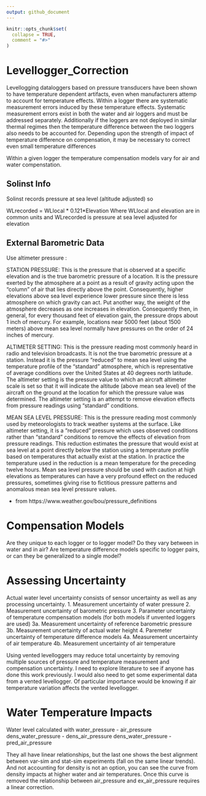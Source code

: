 ```yaml
---
output: github_document
---
```


<!-- README.md is generated from README.Rmd. Please edit that file -->

```r
knitr::opts_chunk$set(
  collapse = TRUE,
  comment = "#>"
)
```

# Levellogger_Correction

Levellogging dataloggers based on pressure transducers have been shown to have
temperature dependent artifacts, even when manufacturers attemp to account for
temperature effects. Within a logger there are systematic measurement errors 
induced by these temperature effects. Systematic measurement errors exist in 
both the water and air loggers and must be addressed separately. Additionally if
the loggers are not deployed in similar thermal regimes then the temperature 
difference between the two loggers also needs to be accounted for. Depending 
upon the strength of impact of temperature difference on compensation, it may be
necessary to correct even small temperature differences

Within a given logger the temperature compensation models vary for air and water
compenstation.

## Solinst Info

Solinst records pressure at sea level (altitude adjusted) so

WLrecorded = WLlocal * 0.121*Elevation
Where WLlocal and elevation are in common units and WLrecorded is pressure at sea level adjusted for elevation

## External Barometric Data

Use altimeter pressure :

STATION PRESSURE: This is the pressure that is observed at a specific elevation and is the true barometric pressure of a location. It is the pressure exerted by the atmosphere at a point as a result of gravity acting upon the "column" of air that lies directly above the point. Consequently, higher elevations above sea level experience lower pressure since there is less atmosphere on which gravity can act. Put another way, the weight of the atmosphere decreases as one increases in elevation. Consequently then, in general, for every thousand feet of elevation gain, the pressure drops about 1 inch of mercury. For example, locations near 5000 feet (about 1500 meters) above mean sea level normally have pressures on the order of 24 inches of mercury.

ALTIMETER SETTING: This is the pressure reading most commonly heard in radio and television broadcasts. It is not the true barometric pressure at a station. Instead it is the pressure "reduced" to mean sea level using the temperature profile of the "standard" atmosphere, which is representative of average conditions over the United States at 40 degrees north latitude. The altimeter setting is the pressure value to which an aircraft altimeter scale is set so that it will indicate the altitude (above mean sea level) of the aircraft on the ground at the location for which the pressure value was determined. The altimeter setting is an attempt to remove elevation effects from pressure readings using "standard" conditions.

MEAN SEA LEVEL PRESSURE: This is the pressure reading most commonly used by meteorologists to track weather systems at the surface. Like altimeter setting, it is a "reduced" pressure which uses observed conditions rather than "standard" conditions to remove the effects of elevation from pressure readings. This reduction estimates the pressure that would exist at sea level at a point directly below the station using a temperature profile based on temperatures that actually exist at the station. In practice the temperature used in the reduction is a mean temperature for the preceding twelve hours. Mean sea level pressure should be used with caution at high elevations as temperatures can have a very profound effect on the reduced pressures, sometimes giving rise to fictitious pressure patterns and anomalous mean sea level pressure values.

- from https://www.weather.gov/bou/pressure_definitions

# Compensation Models

Are they unique to each logger or to logger model?
Do they vary between in water and in air?
Are temperature difference models specific to logger pairs, or can they be 
generalized to a single model?

# Assessing Uncertainty
Actual water level uncertainty consists of sensor uncertainty as well as any
processing uncertainty.
1. Measurement uncertainty of water pressure
2. Measurement uncertainty of barometric pressure
3. Parameter uncertainty of temperature compensation models (for both models if
unvented loggers are used)
  3a. Measurement uncertainty of reference barometric pressure
  3b. Measurement uncertainty of actual water height
4. Paremeter uncertainty of temperature difference models
  4a. Measurement uncertainty of air temperature
  4b. Measurement uncertainty of air temperature
  
Using vented levelloggers may reduce total uncertainty by removing multiple 
sources of pressure and temperature measurement and compensation uncertainty. I 
need to explore literature to see if anyone has done this work previously. I 
would also need to get some experimental data from a vented levellogger. Of
particular importance would be knowing if air temperature variation affects the
vented levellogger.

# Water Temperature Impacts
Water level calculated with 
  water_pressure - air_pressure
  dens_water_pressure - dens_air_pressure
  dens_water_pressure - pred_air_pressure

They all have linear relationships, but the last one shows the best alignment 
between var-sim and stat-sim experiments (fall on the same linear trends). And
not accounting for density is not an option, you can see the curve from density
impacts at higher water and air temperatures. Once this curve is removed the 
relationship between air_pressure and ex_air_pressure requires a linear
correction.